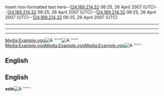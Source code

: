 <nowiki>Insert non-formatted text here</nowiki>--[[User:124.189.214.32|124.189.214.32]] 06:25, 26 April 2007 (UTC)--[[User:124.189.214.32|124.189.214.32]] 06:25, 26 April 2007 (UTC)--[[User:124.189.214.32|124.189.214.32]] 06:25, 26 April 2007 (UTC)--[[User:124.189.214.32|124.189.214.32]] 06:25, 26 April 2007 (UTC)
----

----

----
[[Media:Example.ogg]][[Image:Example.jpg|thumb|A '''''']][[Image:Example.jpg|thumb|A '''''']][[Media:Example.ogg]][[Media:Example.ogg]][[Media:Example.ogg]][[Image:Example.jpg|thumb|A '''''']]
== English ==

== English ==
'''sole'''[[Image:Example.jpg|thumb|A '''''']]